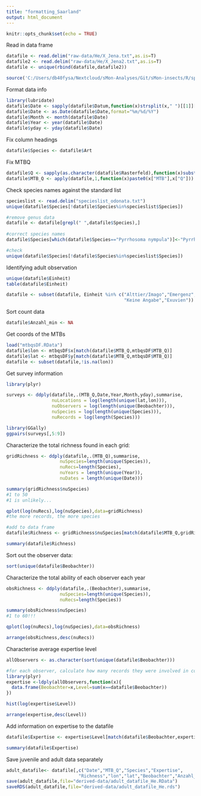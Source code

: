 ```yaml
---
title: "formatting_Saarland"
output: html_document
---
```


```r

knitr::opts_chunk$set(echo = TRUE)

```

Read in data frame

```r

datafile <- read.delim("raw-data/He/X_Jena.txt",as.is=T)
datafile2 <- read.delim("raw-data/He/X_Jena2.txt",as.is=T)
datafile <- unique(rbind(datafile,datafile2))

source('C:/Users/db40fysa/Nextcloud/sMon-Analyses/Git/sMon-insects/R/sparta_wrapper_functions.R')

```

Format data info

```r

library(lubridate)
datafile$Date <- sapply(datafile$Datum,function(x)strsplit(x," ")[[1]][1])
datafile$Date <- as.Date(datafile$Date,format="%m/%d/%Y")
datafile$Month <- month(datafile$Date)
datafile$Year <- year(datafile$Date)
datafile$yday <- yday(datafile$Date)

```

Fix column headings
```r

datafile$Species <- datafile$Art

```

Fix MTBQ
```r

datafile$Q <- sapply(as.character(datafile$Rasterfeld),function(x)substr(x,1,1))
datafile$MTB_Q <- apply(datafile,1,function(x)paste0(x["MTB"],x["Q"]))

```

Check species names against the standard list

```r
specieslist <- read.delim("specieslist_odonata.txt")
unique(datafile$Species[!datafile$Species%in%specieslist$Species])

#remove genus data
datafile <- datafile[grepl(" ",datafile$Species),]
  
#correct species names
datafile$Species[which(datafile$Species=="Pyrrhosoma nympula")]<-"Pyrrhosoma nymphula"

#check
unique(datafile$Species[!datafile$Species%in%specieslist$Species])

```

Identifying adult observation

```r

unique(datafile$Einheit)
table(datafile$Einheit)

datafile <- subset(datafile, Einheit %in% c("Alttier/Imago","Emergenz","Eiablage",
                                            "Keine Angabe","Exuvien"))

```

Sort count data

```r


datafile$Anzahl_min <- NA

```

Get coords of the MTBs

```r
load("mtbqsDF.RData")
datafile$lon <- mtbqsDF$x[match(datafile$MTB_Q,mtbqsDF$MTB_Q)]
datafile$lat <- mtbqsDF$y[match(datafile$MTB_Q,mtbqsDF$MTB_Q)]
datafile <- subset(datafile,!is.na(lon))

```


Get survey information

```r

library(plyr)

surveys <- ddply(datafile,.(MTB_Q,Date,Year,Month,yday),summarise,
                 nuLocations = log(length(unique(lat,lon))),
                 nuObservers = log(length(unique(Beobachter))),
                 nuSpecies = log(length(unique(Species))),
                 nuRecords = log(length(Species)))

library(GGally)
ggpairs(surveys[,5:9])

```

Characterize the total richness found in each grid:

```r
gridRichness <- ddply(datafile,.(MTB_Q),summarise,
                    nuSpecies=length(unique(Species)),
                    nuRecs=length(Species),
                    nuYears = length(unique(Year)),
                    nuDates = length(unique(Date)))

summary(gridRichness$nuSpecies)
#1 to 50
#1 is unlikely...

qplot(log(nuRecs),log(nuSpecies),data=gridRichness)
#the more records, the more species

#add to data frame
datafile$Richness <- gridRichness$nuSpecies[match(datafile$MTB_Q,gridRichness$MTB_Q)]

summary(datafile$Richness)

```

Sort out the observer data:

```r

sort(unique(datafile$Beobachter))

```

Characterize the total ability of each observer each year

```r

obsRichness <- ddply(datafile,.(Beobachter),summarise,
                    nuSpecies=length(unique(Species)),
                    nuRecs=length(Species))

summary(obsRichness$nuSpecies)
#1 to 60!!!

qplot(log(nuRecs),log(nuSpecies),data=obsRichness)

arrange(obsRichness,desc(nuRecs))

```

Characterise average expertise level

```r

allObservers <- as.character(sort(unique(datafile$Beobachter)))

#for each observer, calculate how many records they were involved in collecting
library(plyr)
expertise <-ldply(allObservers,function(x){
  data.frame(Beobachter=x,Level=sum(x==datafile$Beobachter))
})

hist(log(expertise$Level))  

arrange(expertise,desc(Level))

```

Add information on expertise to the datafile

```r

datafile$Expertise <- expertise$Level[match(datafile$Beobachter,expertise$Beobachter)]

summary(datafile$Expertise)

```

Save juvenile and adult data separately

```r

adult_datafile<- datafile[,c("Date","MTB_Q","Species","Expertise",
                           "Richness","lon","lat","Beobachter","Anzahl_min")]
save(adult_datafile,file="derived-data/adult_datafile_He.RData")
saveRDS(adult_datafile,file="derived-data/adult_datafile_He.rds")

```



